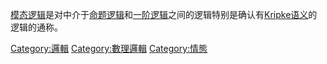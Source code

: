 {{Catnav|頁面分類|人类社会|知識|科学|邏輯}}
{{Catnav|頁面分類|人类社会|文化|哲学|邏輯}}
{{Catnav|頁面分類|人文學科|哲学|邏輯}}

[[模态逻辑|模态逻辑]]是对中介于[[命题逻辑|命题逻辑]]和[[一阶逻辑|一阶逻辑]]之间的逻辑特别是确认有[[Kripke语义|Kripke语义]]的逻辑的通称。
{{Commonscat|Modal logic}}

[[Category:邏輯|Category:邏輯]]
[[Category:數理邏輯|Category:數理邏輯]]
[[Category:情態|Category:情態]]